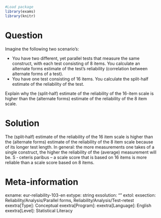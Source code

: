 ```r
#Load package
library(exams)
library(knitr)
```
Question
========
Imagine the following two scenario's:

- You have two different, yet parallel tests that measure the same construct, with each test consisting of 8 items. You calculate an alternate forms estimate of the test's reliability (correlation between alternate forms of a test).
- You have one test consisting of 16 items. You calculate the split-half estimate of the reliability of the test.

Explain why the (split‐half) estimate of the reliability of the 16-item scale is higher than the (alternate forms) estimate of the reliability of the 8 item scale.


Solution
========
The (split‐half) estimate of the reliability of the 16 item scale is higher than the (alternate forms) estimate of the reliability of the 8 item scale because of its longer test length. In general: the more measurements one takes of a single construct, the higher the reliability of the (average) measurement will be. S ‐ ceteris paribus – a scale score that is based on 16 items is more reliable than a scale score based on 8 items.


Meta-information
================
exname: eur-reliability-103-en
extype: string
exsolution: ""
extol: 
exsection: Reliability/Analysis/Parallel forms, Reliability/Analysis/Test-retest
exextra[Type]: Conceptual
exextra[Program]: 
exextra[Language]: English
exextra[Level]: Statistical Literacy

